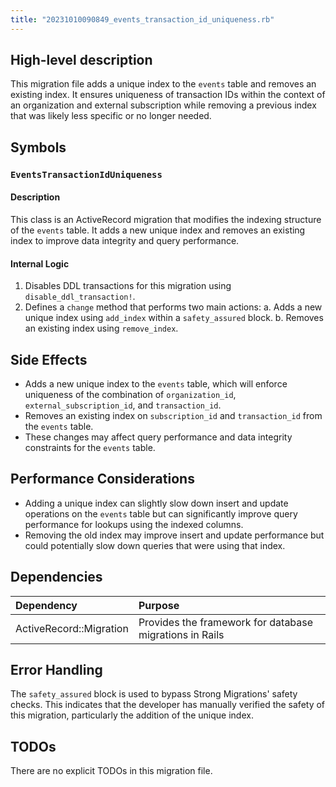 ```yaml
---
title: "20231010090849_events_transaction_id_uniqueness.rb"
---
```


## High-level description
This migration file adds a unique index to the `events` table and removes an existing index. It ensures uniqueness of transaction IDs within the context of an organization and external subscription while removing a previous index that was likely less specific or no longer needed.

## Symbols

### `EventsTransactionIdUniqueness`
#### Description
This class is an ActiveRecord migration that modifies the indexing structure of the `events` table. It adds a new unique index and removes an existing index to improve data integrity and query performance.

#### Internal Logic
1. Disables DDL transactions for this migration using `disable_ddl_transaction!`.
2. Defines a `change` method that performs two main actions:
   a. Adds a new unique index using `add_index` within a `safety_assured` block.
   b. Removes an existing index using `remove_index`.

## Side Effects
- Adds a new unique index to the `events` table, which will enforce uniqueness of the combination of `organization_id`, `external_subscription_id`, and `transaction_id`.
- Removes an existing index on `subscription_id` and `transaction_id` from the `events` table.
- These changes may affect query performance and data integrity constraints for the `events` table.

## Performance Considerations
- Adding a unique index can slightly slow down insert and update operations on the `events` table but can significantly improve query performance for lookups using the indexed columns.
- Removing the old index may improve insert and update performance but could potentially slow down queries that were using that index.

## Dependencies
| Dependency | Purpose |
|:-----------|:--------|
| ActiveRecord::Migration | Provides the framework for database migrations in Rails |

## Error Handling
The `safety_assured` block is used to bypass Strong Migrations' safety checks. This indicates that the developer has manually verified the safety of this migration, particularly the addition of the unique index.

## TODOs
There are no explicit TODOs in this migration file.